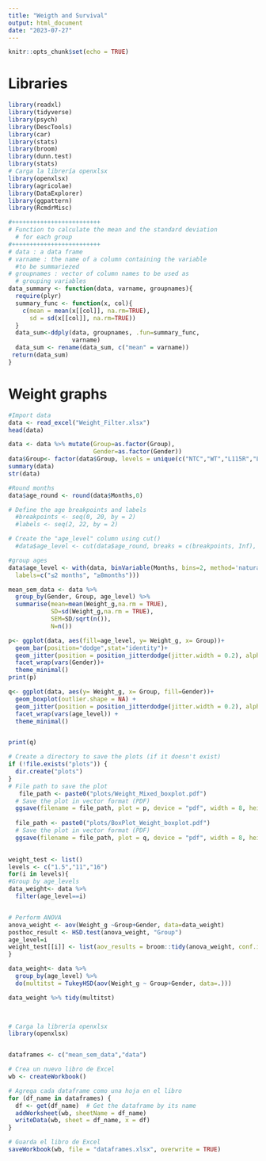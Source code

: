 ---
title: "Weigth and Survival"
output: html_document
date: "2023-07-27"
---

```{r setup, include=FALSE}
knitr::opts_chunk$set(echo = TRUE)
```

# Libraries
```{r}
library(readxl)
library(tidyverse)
library(psych)
library(DescTools)
library(car)
library(stats)
library(broom)
library(dunn.test)
library(stats)
# Carga la librería openxlsx
library(openxlsx)
library(agricolae)
library(DataExplorer)
library(ggpattern)
library(RcmdrMisc)
```

```{r}
#+++++++++++++++++++++++++
# Function to calculate the mean and the standard deviation
  # for each group
#+++++++++++++++++++++++++
# data : a data frame
# varname : the name of a column containing the variable
  #to be summariezed
# groupnames : vector of column names to be used as
  # grouping variables
data_summary <- function(data, varname, groupnames){
  require(plyr)
  summary_func <- function(x, col){
    c(mean = mean(x[[col]], na.rm=TRUE),
      sd = sd(x[[col]], na.rm=TRUE))
  }
  data_sum<-ddply(data, groupnames, .fun=summary_func,
                  varname)
  data_sum <- rename(data_sum, c("mean" = varname))
 return(data_sum)
}
```

# Weight graphs
```{r}
#Import data
data <- read_excel("Weight_Filter.xlsx")
head(data)

```
```{r}
data <- data %>% mutate(Group=as.factor(Group),
                        Gender=as.factor(Gender))
data$Group<- factor(data$Group, levels = unique(c("NTC","WT","L115R","L116")))
summary(data)
str(data)
```
```{r}
#Round months
data$age_round <- round(data$Months,0)
```


```{r}
# Define the age breakpoints and labels
  #breakpoints <- seq(0, 20, by = 2)
  #labels <- seq(2, 22, by = 2)

# Create the "age_level" column using cut()
  #data$age_level <- cut(data$age_round, breaks = c(breakpoints, Inf), labels = labels)

#group ages
data$age_level <- with(data, binVariable(Months, bins=2, method='natural', 
  labels=c("≤2 months", "≥8months")))

```


```{r}
mean_sem_data <- data %>% 
  group_by(Gender, Group, age_level) %>% 
  summarise(mean=mean(Weight_g,na.rm = TRUE),
            SD=sd(Weight_g,na.rm = TRUE),
            SEM=SD/sqrt(n()),
            N=n())
```




```{r}
p<- ggplot(data, aes(fill=age_level, y= Weight_g, x= Group))+
  geom_bar(position="dodge",stat="identity")+
  geom_jitter(position = position_jitterdodge(jitter.width = 0.2), alpha = 0.9, size = 2) +
  facet_wrap(vars(Gender))+
  theme_minimal()
print(p)
```


```{r}
q<- ggplot(data, aes(y= Weight_g, x= Group, fill=Gender))+
  geom_boxplot(outlier.shape = NA) +
  geom_jitter(position = position_jitterdodge(jitter.width = 0.2), alpha = 0.9, size = 2) +  # Separate jittered points by "Gender"
  facet_wrap(vars(age_level)) +
  theme_minimal()    


print(q)
```


```{r}
# Create a directory to save the plots (if it doesn't exist)
if (!file.exists("plots")) {
  dir.create("plots")
}
# File path to save the plot
   file_path <- paste0("plots/Weight_Mixed_boxplot.pdf")
  # Save the plot in vector format (PDF)
  ggsave(filename = file_path, plot = p, device = "pdf", width = 8, height = 6, units = "in")
  
  file_path <- paste0("plots/BoxPlot_Weight_boxplot.pdf")
  # Save the plot in vector format (PDF)
  ggsave(filename = file_path, plot = q, device = "pdf", width = 8, height = 6, units = "in")
  
```



```{r}
weight_test <- list()
levels <- c("1.5","11","16")
for(i in levels){
#Group by age_levels
data_weight<- data %>% 
  filter(age_level==i)


# Perform ANOVA
anova_weight <- aov(Weight_g ~Group+Gender, data=data_weight)
posthoc_result <- HSD.test(anova_weight, "Group")
age_level=i
weight_test[[i]] <- list(aov_results = broom::tidy(anova_weight, conf.int = TRUE), Group = Group, posthoc_results = posthoc_result, Age_level=age_level)
}
```
```{r}
data_weight<- data %>% 
  group_by(age_level) %>% 
  do(multitst = TukeyHSD(aov(Weight_g ~ Group+Gender, data=.)))
```


```{r}
data_weight %>% tidy(multitst)
  



```

```{r}
# Carga la librería openxlsx
library(openxlsx)


dataframes <- c("mean_sem_data","data")

# Crea un nuevo libro de Excel
wb <- createWorkbook()

# Agrega cada dataframe como una hoja en el libro
for (df_name in dataframes) {
  df <- get(df_name)  # Get the dataframe by its name
  addWorksheet(wb, sheetName = df_name)
  writeData(wb, sheet = df_name, x = df)
}

# Guarda el libro de Excel
saveWorkbook(wb, file = "dataframes.xlsx", overwrite = TRUE)
```
